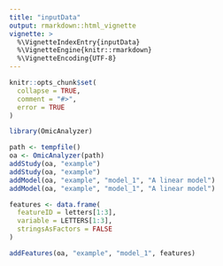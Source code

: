 ```yaml
---
title: "inputData"
output: rmarkdown::html_vignette
vignette: >
  %\VignetteIndexEntry{inputData}
  %\VignetteEngine{knitr::rmarkdown}
  %\VignetteEncoding{UTF-8}
---
```


```r
knitr::opts_chunk$set(
  collapse = TRUE,
  comment = "#>",
  error = TRUE
)
```

```r
library(OmicAnalyzer)
```

```r
path <- tempfile()
oa <- OmicAnalyzer(path)
addStudy(oa, "example")
addStudy(oa, "example")
addModel(oa, "example", "model_1", "A linear model")
addModel(oa, "example", "model_1", "A linear model")
```

```r
features <- data.frame(
  featureID = letters[1:3],
  variable = LETTERS[1:3],
  stringsAsFactors = FALSE
)

addFeatures(oa, "example", "model_1", features)
```
